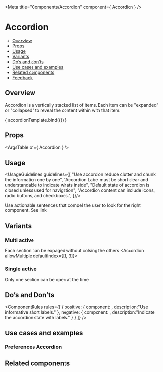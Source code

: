
<Meta
  title="Components/Accordion"
  component={ Accordion }
/>

<!--- Component template -->


<!--- Component documentation -->

# Accordion
- [Overview](#overview)
- [Props](#props)
- [Usage](#usage)
- [Variants](#variants)
- [Do’s and don’ts](#dos-and-donts)
- [Use cases and examples](#use-cases-and-examples)
- [Related components](#related-components)
- [Feedback](#feedback)

## Overview
Accordion is a vertically stacked list of items. Each item can be "expanded" or "collapsed" to reveal the content within with that item.

<Canvas>
  <Story name="Overview"
         args={ {prop1: "prop's default value", prop2: "prop's default value"} }>
    { accordionTemplate.bind({}) }
  </Story>
</Canvas>

## Props
<ArgsTable of={ Accordion } />

## Usage
<UsageGuidelines guidelines={[
  "Use accordion reduce clutter and chunk the information one by one",
  "Accordion Label must be short clear and understandable to indicate whats inside",
  "Default state of accordion is closed unless used for navigation",
  "Accordion content can include icons, radio buttons, and checkboxes.",
]}/>

<Tip>Use actionable sentences that compel the user to look for the right component. See link</Tip>

## Variants
### Multi active
Each section can be expaged without colsing the others
<Canvas>
  <Story name="Multi active">
    <Accordion allowMultiple defaultIndex={[1, 3]}>
      <AccordionItem title="Notifications" />
      <AccordionItem title="Setting"></AccordionItem>
      <AccordionItem title="Connectivity" />
      <AccordionItem title="Integration"></AccordionItem>
      <AccordionItem title="Assets" />
    </Accordion>
  </Story>
</Canvas>

### Single active
Only one section can be open at the time
<Canvas>
  <Story name="Single active">
    <Story name="Multi active">
     <Accordion defaultIndex={[1]}>
      <AccordionItem title="Notifications" />
      <AccordionItem title="Setting"></AccordionItem>
      <AccordionItem title="Connectivity" />
      <AccordionItem title="Integration"></AccordionItem>
      <AccordionItem title="Assets" />
    </Accordion>
  </Story>
  </Story>
</Canvas>

## Do’s and Don’ts
<ComponentRules
  rules={[
    {
      positive: {
        component:
          <Accordion>
            <AccordionItem title="Notifications" />
            <AccordionItem title="Security" />
            <AccordionItem title="InfoAssets" />
          </Accordion>,
        description:"Use informative short labels."
      },
      negative: {
        component:
          <Accordion>
            <AccordionItem title="Notifications" />
            <AccordionItem title="Security" />
            <AccordionItem title="InfoAssets" />
          </Accordion>,
        description:"Indicate the accordion state with labels."
      }
    }
  ]}
/>

## Use cases and examples
### Preferences Accordion
<Canvas>
  <Story name="Preferences Accordion">
    <Accordion />
    <Accordion />
  </Story>
</Canvas>

## Related components
<RelatedComponents componentsNames={[]} />





<Canvas>
  <Story name="Mudddlti active">
    <Accordion>
      <AccordionItem title="Notifications" />
      <AccordionItem title="Setting" />
      <AccordionItem title="Info" />
      <AccordionItem title="Profile" />
      <AccordionItem title="Permisions" />
      <AccordionItem title="Seurity" />
      <AccordionItem title="Connectivity" />
      <AccordionItem title="Integration" />
      <AccordionItem title="Assets" />
    </Accordion>
  </Story>
</Canvas>